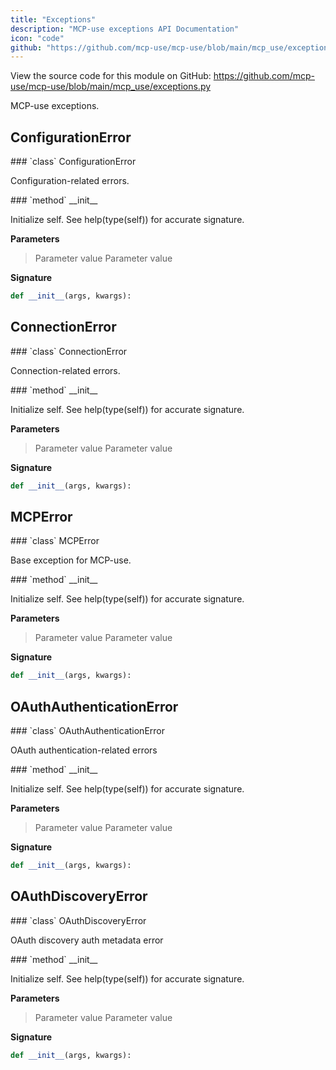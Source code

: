 ```yaml
---
title: "Exceptions"
description: "MCP-use exceptions API Documentation"
icon: "code"
github: "https://github.com/mcp-use/mcp-use/blob/main/mcp_use/exceptions.py"
---
```


<Callout type="info" title="Source Code">
View the source code for this module on GitHub: <a href='https://github.com/mcp-use/mcp-use/blob/main/mcp_use/exceptions.py' target='_blank' rel='noopener noreferrer'>https://github.com/mcp-use/mcp-use/blob/main/mcp_use/exceptions.py</a>
</Callout>

MCP-use exceptions.

## ConfigurationError

<Card type="info" img="http://localhost:3000/gradient-generator/api/random?width=800&height=50">
### `class` ConfigurationError

Configuration-related errors.

<Card type="info" img="http://localhost:3000/gradient-generator/api/random?width=800&height=50">
### `method` __init__

Initialize self.  See help(type(self)) for accurate signature.

**Parameters**
><ParamField body="args" required="True" >   Parameter value </ParamField>
><ParamField body="kwargs" required="True" >   Parameter value </ParamField>

**Signature**
```python wrap
def __init__(args, kwargs):
```

</Card>

</Card>

## ConnectionError

<Card type="info" img="http://localhost:3000/gradient-generator/api/random?width=800&height=50">
### `class` ConnectionError

Connection-related errors.

<Card type="info" img="http://localhost:3000/gradient-generator/api/random?width=800&height=50">
### `method` __init__

Initialize self.  See help(type(self)) for accurate signature.

**Parameters**
><ParamField body="args" required="True" >   Parameter value </ParamField>
><ParamField body="kwargs" required="True" >   Parameter value </ParamField>

**Signature**
```python wrap
def __init__(args, kwargs):
```

</Card>

</Card>

## MCPError

<Card type="info" img="http://localhost:3000/gradient-generator/api/random?width=800&height=50">
### `class` MCPError

Base exception for MCP-use.

<Card type="info" img="http://localhost:3000/gradient-generator/api/random?width=800&height=50">
### `method` __init__

Initialize self.  See help(type(self)) for accurate signature.

**Parameters**
><ParamField body="args" required="True" >   Parameter value </ParamField>
><ParamField body="kwargs" required="True" >   Parameter value </ParamField>

**Signature**
```python wrap
def __init__(args, kwargs):
```

</Card>

</Card>

## OAuthAuthenticationError

<Card type="info" img="http://localhost:3000/gradient-generator/api/random?width=800&height=50">
### `class` OAuthAuthenticationError

OAuth authentication-related errors

<Card type="info" img="http://localhost:3000/gradient-generator/api/random?width=800&height=50">
### `method` __init__

Initialize self.  See help(type(self)) for accurate signature.

**Parameters**
><ParamField body="args" required="True" >   Parameter value </ParamField>
><ParamField body="kwargs" required="True" >   Parameter value </ParamField>

**Signature**
```python wrap
def __init__(args, kwargs):
```

</Card>

</Card>

## OAuthDiscoveryError

<Card type="info" img="http://localhost:3000/gradient-generator/api/random?width=800&height=50">
### `class` OAuthDiscoveryError

OAuth discovery auth metadata error

<Card type="info" img="http://localhost:3000/gradient-generator/api/random?width=800&height=50">
### `method` __init__

Initialize self.  See help(type(self)) for accurate signature.

**Parameters**
><ParamField body="args" required="True" >   Parameter value </ParamField>
><ParamField body="kwargs" required="True" >   Parameter value </ParamField>

**Signature**
```python wrap
def __init__(args, kwargs):
```

</Card>

</Card>
